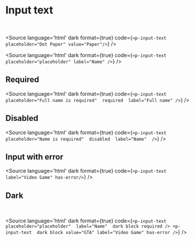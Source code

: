
<Meta title="Form/Input Text/Overview" />

# Input text

<br />

<p-input-text placeholder="Dot Paper" value="Paper"/>

<Source language='html' dark format={true} code={`
    <p-input-text placeholder="Dot Paper" value="Paper"/>
`} />

<p-input-text placeholder="placeholder" label="Name" />

<Source language='html' dark format={true} code={`
    <p-input-text placeholder="placeholder" label="Name" />
`} />

## Required

<p-input-text placeholder="Full name is required" required label="Full name" />

<Source language='html' dark format={true} code={`
    <p-input-text 
        placeholder="Full name is required" 
        required 
        label="Full name"
    />
`} />

## Disabled

<p-input-text placeholder="Name is required" disabled label="Name" />

<Source language='html' dark format={true} code={`
    <p-input-text 
        placeholder="Name is required" 
        disabled 
        label="Name" 
    />
`} />

## Input with error

<p-input-text label="Video Game" has-error/>

<Source language='html' dark format={true} code={`
    <p-input-text label="Video Game" has-error/>
`} />

## Dark

<div style={{padding: '10px', boxSizing: "border-box", width: "100%", background: "#41403e"}}>
    <p-input-text 
        placeholder="placeholder" 
        label="Name" 
        dark
        block
        required
    />
    <br />
    <p-input-text dark  block value="GTA" label="Video Game" has-error/>
</div>

<Source language='html' dark format={true} code={`
    <p-input-text 
        placeholder="placeholder" 
        label="Name" 
        dark
        block
        required
    />
    <p-input-text 
        dark
        block
        value="GTA"
        label="Video Game"
        has-error
    />
`} />